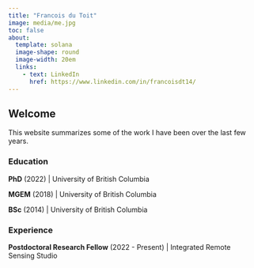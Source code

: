 ```yaml
---
title: "Francois du Toit"
image: media/me.jpg
toc: false
about: 
  template: solana
  image-shape: round
  image-width: 20em
  links:
    - text: LinkedIn
      href: https://www.linkedin.com/in/francoisdt14/
---
```


## Welcome

This website summarizes some of the work I have been over the last few years.

### Education

**PhD** (2022) \| University of British Columbia

**MGEM** (2018) \| University of British Columbia

**BSc** (2014) \| University of British Columbia

### Experience

**Postdoctoral Research Fellow** (2022 - Present) \| Integrated Remote Sensing Studio
